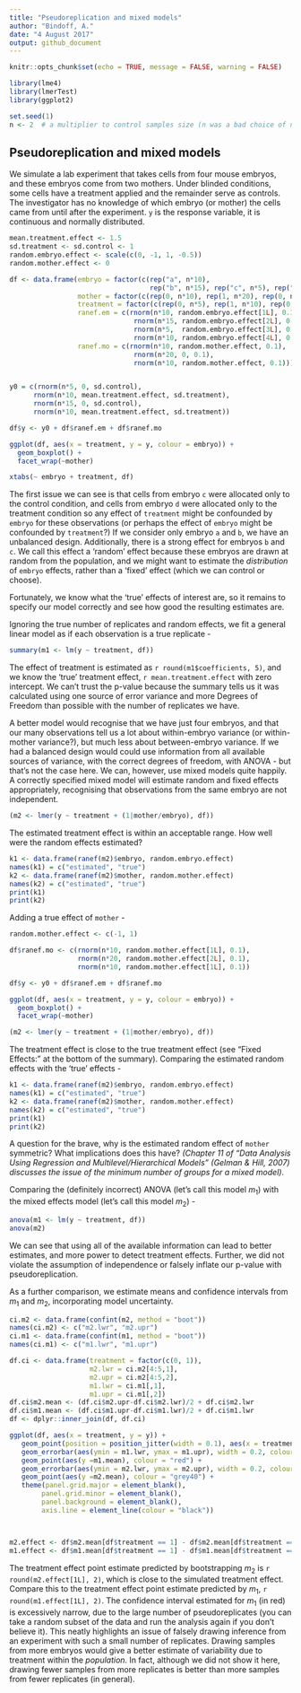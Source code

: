 ```yaml
---
title: "Pseudoreplication and mixed models"
author: "Bindoff, A."
date: "4 August 2017"
output: github_document
---
```


```r
knitr::opts_chunk$set(echo = TRUE, message = FALSE, warning = FALSE)
```


```r
library(lme4)
library(lmerTest)
library(ggplot2)

set.seed(1)
n <- 2  # a multiplier to control samples size (n was a bad choice of name!)

```

## Pseudoreplication and mixed models

We simulate a lab experiment that takes cells from four mouse embryos, and these embryos come from two mothers. Under blinded conditions, some cells have a treatment applied and the remainder serve as controls. The investigator has no knowledge of which embryo (or mother) the cells came from until after the experiment. `y` is the response variable, it is continuous and normally distributed.


```r
mean.treatment.effect <- 1.5
sd.treatment <- sd.control <- 1
random.embryo.effect <- scale(c(0, -1, 1, -0.5))
random.mother.effect <- 0

df <- data.frame(embryo = factor(c(rep("a", n*10),
                                   rep("b", n*15), rep("c", n*5), rep("d", n*10))),
                 mother = factor(c(rep(0, n*10), rep(1, n*20), rep(0, n*10))),
                 treatment = factor(c(rep(0, n*5), rep(1, n*10), rep(0, n*15), rep(1, n*10))),
                 ranef.em = c(rnorm(n*10, random.embryo.effect[1L], 0.1),
                               rnorm(n*15, random.embryo.effect[2L], 0.1),
                               rnorm(n*5,  random.embryo.effect[3L], 0.1),
                               rnorm(n*10, random.embryo.effect[4L], 0.1)),
                 ranef.mo = c(rnorm(n*10, random.mother.effect, 0.1),
                               rnorm(n*20, 0, 0.1),
                               rnorm(n*10, random.mother.effect, 0.1)))


y0 = c(rnorm(n*5, 0, sd.control),
      rnorm(n*10, mean.treatment.effect, sd.treatment),
      rnorm(n*15, 0, sd.control),
      rnorm(n*10, mean.treatment.effect, sd.treatment))

df$y <- y0 + df$ranef.em + df$ranef.mo

ggplot(df, aes(x = treatment, y = y, colour = embryo)) + 
  geom_boxplot() +
  facet_wrap(~mother)

xtabs(~ embryo + treatment, df)

```

The first issue we can see is that cells from embryo `c` were allocated only to the control condition, and cells from embryo `d` were allocated only to the treatment condition so any effect of `treatment` might be confounded by `embryo` for these observations (or perhaps the effect of `embryo` might be confounded by `treatment`?) If we consider only embryo `a` and `b`, we have an unbalanced design. Additionally, there is a strong effect for embryos `b` and `c`. We call this effect a 'random' effect because these embryos are drawn at random from the population, and we might want to estimate the *distribution* of `embryo` effects, rather than a 'fixed' effect (which we can control or choose).

Fortunately, we know what the 'true' effects of interest are, so it remains to specify our model correctly and see how good the resulting estimates are.  

Ignoring the true number of replicates and random effects, we fit a general linear model as if each observation is a true replicate -

```r
summary(m1 <- lm(y ~ treatment, df))
```

The effect of treatment is estimated as `r round(m1$coefficients, 5)`, and we know the 'true' treatment effect, `r mean.treatment.effect` with zero intercept. We can't trust the p-value because the summary tells us it was calculated using one source of error variance and more Degrees of Freedom than possible with the number of replicates we have.

A better model would recognise that we have just four embryos, and that our many observations tell us a lot about within-embryo variance (or within-mother variance?), but much less about between-embryo variance. If we had a balanced design would could use information from all available sources of variance, with the correct degrees of freedom, with ANOVA - but that's not the case here. We can, however, use mixed models quite happily. A correctly specified mixed model will estimate random and fixed effects appropriately, recognising that observations from the same embryo are not independent.  


```r
(m2 <- lmer(y ~ treatment + (1|mother/embryo), df))
```

The estimated treatment effect is within an acceptable range. How well were the random effects estimated?

```r
k1 <- data.frame(ranef(m2)$embryo, random.embryo.effect)
names(k1) = c("estimated", "true")
k2 <- data.frame(ranef(m2)$mother, random.mother.effect)
names(k2) = c("estimated", "true")
print(k1)
print(k2)
```


Adding a true effect of `mother` - 

```r

random.mother.effect <- c(-1, 1)

df$ranef.mo <- c(rnorm(n*10, random.mother.effect[1L], 0.1),
                 rnorm(n*20, random.mother.effect[2L], 0.1),
                 rnorm(n*10, random.mother.effect[1L], 0.1))

df$y <- y0 + df$ranef.em + df$ranef.mo

ggplot(df, aes(x = treatment, y = y, colour = embryo)) + 
  geom_boxplot() +
  facet_wrap(~mother)

```

```r
(m2 <- lmer(y ~ treatment + (1|mother/embryo), df))

```

The treatment effect is close to the true treatment effect (see "Fixed Effects:" at the bottom of the summary). Comparing the estimated random effects with the 'true' effects -  


```r
k1 <- data.frame(ranef(m2)$embryo, random.embryo.effect)
names(k1) = c("estimated", "true")
k2 <- data.frame(ranef(m2)$mother, random.mother.effect)
names(k2) = c("estimated", "true")
print(k1)
print(k2)
```

A question for the brave, why is the estimated random effect of `mother` symmetric?  What implications does this have? *(Chapter 11 of "Data Analysis Using Regression and Multilevel/Hierarchical Models" (Gelman & Hill, 2007) discusses the issue of the minimum number of groups for a mixed model).*


Comparing the (definitely incorrect) ANOVA (let's call this model $m_1$) with the mixed effects model (let's call this model $m_2$) -  

```r
anova(m1 <- lm(y ~ treatment, df))
anova(m2)
```

We can see that using all of the available information can lead to better estimates, and more power to detect treatment effects. Further, we did not violate the assumption of independence or falsely inflate our p-value with pseudoreplication.

As a further comparison, we estimate means and confidence intervals from $m_1$ and $m_2$, incorporating model uncertainty.


```r
ci.m2 <- data.frame(confint(m2, method = "boot"))
names(ci.m2) <- c("m2.lwr", "m2.upr")
ci.m1 <- data.frame(confint(m1, method = "boot"))
names(ci.m1) <- c("m1.lwr", "m1.upr")

df.ci <- data.frame(treatment = factor(c(0, 1)),
                    m2.lwr = ci.m2[4:5,1],
                    m2.upr = ci.m2[4:5,2],
                    m1.lwr = ci.m1[,1],
                    m1.upr = ci.m1[,2])
df.ci$m2.mean <- (df.ci$m2.upr-df.ci$m2.lwr)/2 + df.ci$m2.lwr
df.ci$m1.mean <- (df.ci$m1.upr-df.ci$m1.lwr)/2 + df.ci$m1.lwr
df <- dplyr::inner_join(df, df.ci)
```

```r
ggplot(df, aes(x = treatment, y = y)) +
   geom_point(position = position_jitter(width = 0.1), aes(x = treatment, y = y, colour = embryo)) +
   geom_errorbar(aes(ymin = m1.lwr, ymax = m1.upr), width = 0.2, colour = "red") + 
   geom_point(aes(y =m1.mean), colour = "red") +
   geom_errorbar(aes(ymin = m2.lwr, ymax = m2.upr), width = 0.2, colour = "grey40") +
   geom_point(aes(y =m2.mean), colour = "grey40") +
   theme(panel.grid.major = element_blank(),
        panel.grid.minor = element_blank(),
        panel.background = element_blank(), 
        axis.line = element_line(colour = "black")) 



m2.effect <- df$m2.mean[df$treatment == 1] - df$m2.mean[df$treatment == 0]
m1.effect <- df$m1.mean[df$treatment == 1] - df$m1.mean[df$treatment == 0]
```


The treatment effect point estimate predicted by bootstrapping $m_2$ is `r round(m2.effect[1L], 2)`, which is close to the simulated treatment effect. Compare this to the treatment effect point estimate predicted by $m_1$, `r round(m1.effect[1L], 2)`. The confidence interval estimated for $m_1$ (in red) is excessively narrow, due to the large number of pseudoreplicates (you can take a random subset of the data and run the analysis again if you don't believe it). This neatly highlights an issue of falsely drawing inference from an experiment with such a small number of replicates. Drawing samples from more embryos would give a better estimate of variability due to treatment within the *population*. In fact, although we did not show it here, drawing fewer samples from more replicates is better than more samples from fewer replicates (in general).

  
  